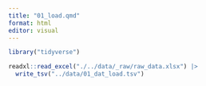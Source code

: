 ```yaml
---
title: "01_load.qmd"
format: html
editor: visual
---
```


```r
library("tidyverse")
```

```r
readxl::read_excel("./../data/_raw/raw_data.xlsx") |>
  write_tsv("../data/01_dat_load.tsv")
```
